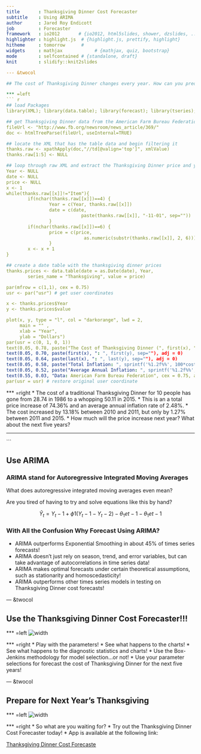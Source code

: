 ```yaml
---
title       : Thanksgiving Dinner Cost Forecaster
subtitle    : Using ARIMA
author      : Jared Roy Endicott
job         : Forecaster
framework   : io2012       # {io2012, html5slides, shower, dzslides, ...}
highlighter : highlight.js  # {highlight.js, prettify, highlight}
hitheme     : tomorrow      # 
widgets     : mathjax            # {mathjax, quiz, bootstrap}
mode        : selfcontained # {standalone, draft}
knit        : slidify::knit2slides 

--- &twocol

## The cost of Thanksgiving Dinner changes every year. How can you predict what these prices changes? 

*** =left
``` r
## load Packages
library(XML); library(data.table); library(forecast); library(tseries); library(dplyr); library(knitr)

## get Thanksgiving Dinner data from the American Farm Bureau Federation
fileUrl <- "http://www.fb.org/newsroom/news_article/369/"
doc <- htmlTreeParse(fileUrl, useInternal=TRUE)

## locate the XML that has the table data and begin filtering it
thanks.raw <- xpathApply(doc,"//td[@valign='top']", xmlValue)
thanks.raw[1:5] <- NULL

## loop through raw XML and extract the Thanksgiving Dinner price and year
Year <- NULL
date <- NULL
price <- NULL
x <- 1
while(thanks.raw[[x]]!="Item"){
        if(nchar(thanks.raw[[x]])==4) {
                Year = c(Year, thanks.raw[[x]])
                date = c(date, 
                            paste(thanks.raw[[x]], "-11-01", sep=""))
                } 
        if(nchar(thanks.raw[[x]])==6) {
                price = c(price, 
                             as.numeric(substr(thanks.raw[[x]], 2, 6)))
                }
        x <- x + 1
}

## create a date table with the thanksgiving dinner prices
thanks.prices <- data.table(date = as.Date(date), Year, 
        series_name = "Thanksgiving", value = price)

par(mfrow = c(1,1), cex = 0.75)
usr <- par("usr") # get user coordinates 

x <- thanks.prices$Year
y <- thanks.prices$value

plot(x, y, type = "l", col = "darkorange", lwd = 2,
     main = "" , 
     xlab = "Year", 
     ylab = "Dollars")
par(usr = c(0, 1, 0, 1))
text(0.05, 0.78, paste("The Cost of Thanksgiving Dinner (", first(x), " - ", last(x), ")", sep=""), cex = 1.2, adj = 0, font=4)
text(0.05, 0.70, paste(first(x), ": ", first(y), sep=""), adj = 0)
text(0.05, 0.64, paste(last(x), ": ", last(y), sep=""), adj = 0)
text(0.05, 0.58, paste("Total Inflation: ", sprintf('%1.2f%%', 100*cost.change), sep=""), adj = 0)
text(0.05, 0.52, paste("Average Annual Inflation: ", sprintf('%1.2f%%', 100*cost.change.avg), sep=""), adj = 0)
text(0.55, 0.03, "Data: American Farm Bureau Federation", cex = 0.75, adj = 0)
par(usr = usr) # restore original user coordinate
```

*** =right
* The cost of a traditional Thanksgiving Dinner for 10 people has gone from 28.74 in 1986 to a whopping 50.11 in 2015. 
* This is an a total price increase of 74.36% and an average annual inflation rate of 2.48%.
* The cost increased by 13.18% between 2010 and 2011, but only by 1.27% between 2011 and 2015.
* How much will the price increase next year? What about the next five years?  

--- 
```


## Use ARIMA

### ARIMA stand for Autoregressive Integrated Moving Averages

What does autoregressive integrated moving averages even mean?

Are you tired of having to try and solve equations like this by hand?

$$ Ŷ_t = Y_t-1 + ϕ1(Y_t-1 - Y_t-2) - θ_1et-1 - θ_1et-1 $$

### With All the Confusion Why Forecast Using ARIMA?

* ARIMA outperforms Exponential Smoothing in about 45% of times series forecasts!
* ARIMA doesn't just rely on season, trend, and error variables, but can take advantage of autocorrelations in time series data!
* ARIMA makes optimal forecasts under certain theoretical assumptions, such as stationarity and homoscedasticity!
* ARIMA outperforms other times series models in testing on Thanksgiving Dinner cost forecasts!


--- &twocol

## Use the Thanksgiving Dinner Cost Forecaster!!!

*** =left
![width](App_Screenshot_Small.jpg)

*** =right
* Play with the parameters!
* See what happens to the charts!
* See what happens to the diagnostic statistics and charts!
* Use the Box-Jenkins methodology for model selection...or not!
* Use your parameter selections for forecast the cost of Thanksgiving Dinner for the next five years!


--- &twocol 

## Prepare for Next Year's Thanksgiving

*** =left
![width](iStock_000004795159XSmall_Thanksgiving.jpg)

*** =right
* So what are you waiting for?
* Try out the Thanksgiving Dinner Cost Forecaster today!
* App is available at the following link:

[Thanksgiving Dinner Cost Forecaste](https://realizingfutures.shinyapps.io/ThanksgivingArimaApp)

